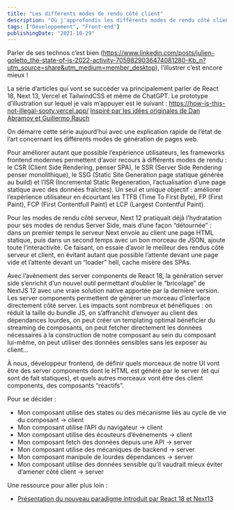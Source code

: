 ```yaml
---
title: "Les différents modes de rendu côté client"
description: "Où j'approfondis les différents modes de rendu côté client"
tags: ["Développement", "Front-end"]
publishingDate: "2021-10-29"
---
```


Parler de ses technos c’est bien (https://www.linkedin.com/posts/julien-goletto_the-state-of-js-2022-activity-7059829036474081280-Kb_n?utm_source=share&utm_medium=member_desktop), l’illustrer c’est encore mieux !

La série d’articles qui vont se succéder va principalement parler de React 18, Next 13, Vercel et TailwindCSS et même de ChatGPT.
Le prototype d’illustration sur lequel je vais m’appuyer est le suivant :
https://how-is-this-not-illegal-sooty.vercel.app/
[Inspiré par les idées originales de Dan Abramov et Guillermo Rauch](https://twitter.com/rauchg/status/1653448770766663680?s=20)

On démarre cette série aujourd’hui avec une explication rapide de l’état de l’art concernant les différents modes de génération de pages web.

Pour améliorer autant que possible l’expérience utilisateurs, les frameworks frontend modernes permettent d’avoir recours à différents modes de rendu : le CSR (Client Side Rendering, penser SPA), le SSR (Server Side Rendering penser monolithique), le SSG (Static Site Generation page statique générée au build) et l’ISR (Incremental Static Regeneration, l’actualisation d’une page statique avec des données fraîches).
Un seul et unique objectif : améliorer l’expérience utilisateur en écourtant les TTFB (Time To First Byte), FP (First Paint), FCP (First Contentfull Paint) et LCP (Largest Contentful Paint).

Pour les modes de rendu côté serveur, Next 12 pratiquait déjà l’hydratation pour ses modes de rendus Server Side, mais d’une façon “détournée” : dans un premier temps le serveur Next envoie au client une page HTML statique, puis dans un second temps avec un bon morceau de JSON, ajoute toute l’interactivité. Ce faisant, on essaie d’avoir le meilleur des rendus côté serveur et client, en évitant autant que possible l’attente devant une page vide et l’attente devant un “loader” hell, cache misère des SPAs.

Avec l’avènement des server components de React 18, la génération server side s’enrichit d’un nouvel outil permettant d’oublier le “bricolage” de NextJS 12 avec une vraie solution native apportée par la dernière version. Les server components permettent de générer un morceau d’interface directement côté server. Les impacts sont nombreux et bénéfiques : on réduit la taille du bundle JS, on s’affranchit d’envoyer au client des dépendances lourdes, on peut créer un templating optimal bénéficier du streaming de composants, on peut fetcher directement les données nécessaires à la construction de notre composant au sein du composant lui-même, on peut utiliser des données sensibles sans les exposer au client…
 
À nous, développeur frontend, de définir quels morceaux de notre UI vont être des server components dont le HTML est généré par le server (et qui sont de fait statiques), et quels autres morceaux vont être des client components, des composants “réactifs”. 

Pour se décider :

- Mon composant utilise des states ou des mécanisme liés au cycle de vie du composant → client
- Mon composant utilise l’API du navigateur → client
- Mon composant utilise des écouteurs d’événements → client
- Mon composant fetch des données depuis une API → server
- Mon composant utilise des mécaniques de backend → server
- Mon composant manipule de lourdes dépendances → server
- Mon composant utilise des données sensible qu’il vaudrait mieux éviter d’amener côté client → server

Une ressource pour aller plus loin :

- [Présentation du nouveau paradigme introduit par React 18 et Next13](https://nextjs.org/docs/getting-started/react-essentials)